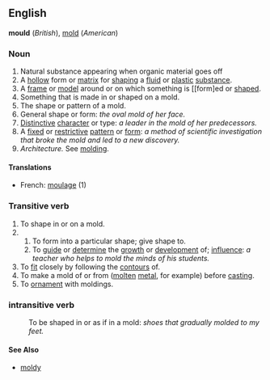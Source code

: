 == English ==
'''mould''' (''British''), [[mold]] (''American'')
=== Noun ===

# Natural substance appearing when organic material goes off
# A [[hollow]] form or [[matrix]] for [[shaping]] a [[fluid]] or [[plastic]] [[substance]]. 
# A [[frame]] or [[model]] around or on which something is [[form]ed or [[shape]]d. 
# Something that is made in or shaped on a mold. 
# The shape or pattern of a mold. 
# General shape or form: ''the oval mold of her face. ''
# [[Distinctive]] [[character]] or type: ''a leader in the mold of her predecessors. ''
# A [[fixed]] or [[restrictive]] [[pattern]] or [[form]]: ''a method of scientific investigation that broke the mold and led to a new discovery. ''
# ''Architecture.'' See [[molding]].
====Translations====
*French: [[moulage]] (1)

=== Transitive verb ===

# To shape in or on a mold. 
# 
## To form into a particular shape; give shape to. 
## To [[guide]] or [[determine]] the [[growth]] or [[development]] of; [[influence]]: ''a teacher who helps to mold the minds of his students. ''
# To [[fit]] closely by following the [[contours]] of. 
# To make a mold of or from ([[molten]] [[metal]], for example) before [[cast]]ing. 
# To [[ornament]] with moldings.

=== intransitive verb ===

: To be shaped in or as if in a mold: ''shoes that gradually molded to my feet.''
====See Also====
* [[moldy]]
